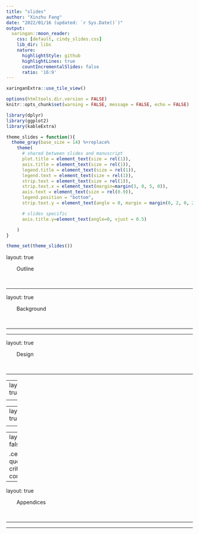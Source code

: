 ```yaml
---
title: "slides"
author: "Xinzhu Fang"
date: "2022/01/16 (updated: `r Sys.Date()`)"
output:
  xaringan::moon_reader:   
    css: [default, cindy_slides.css]
    lib_dir: libs
    nature:
      highlightStyle: github
      highlightLines: true
      countIncrementalSlides: false
      ratio: '16:9'
---
```

```r
xaringanExtra::use_tile_view()
```

```r
options(htmltools.dir.version = FALSE)
knitr::opts_chunk$set(warning = FALSE, message = FALSE, echo = FALSE)

library(dplyr)
library(ggplot2)
library(kableExtra)

theme_slides = function(){
  theme_gray(base_size = 14) %+replace%
    theme(
      # shared between slides and manuscript
      plot.title = element_text(size = rel(1)),
      axis.title = element_text(size = rel(1)),
      legend.title = element_text(size = rel(1)),
      legend.text = element_text(size = rel(1)),
      strip.text = element_text(size = rel(1)),
      strip.text.x = element_text(margin=margin(3, 0, 5, 0)),
      axis.text = element_text(size = rel(0.9)),
      legend.position = "bottom",
      strip.text.y = element_text(angle = 0, margin = margin(0, 2, 0, 2))

      # slides specific
      axis.title.y=element_text(angle=0, vjust = 0.5)

    )
}

theme_set(theme_slides())

```
layout: true

<div class="my-header">&emsp;&emsp;Outline</div>
<br>

---

layout: true

<div class="my-header">&emsp;&emsp;Background</div>
<br>

---

---

layout: true

<div class="my-header">&emsp;&emsp;Design</div>
<br>

---

---
layout: true

<div class="my-header">&emsp;&emsp;Result</div>
<br>

---

---
layout: true

<div class="my-header">&emsp;&emsp;Discussion</div>
<br>

---

---
layout: false

.center[
# questions, criticisms, comments  
]


---

layout: true

<div class="my-header">&emsp;&emsp;Appendices</div>
<br>

---

---
